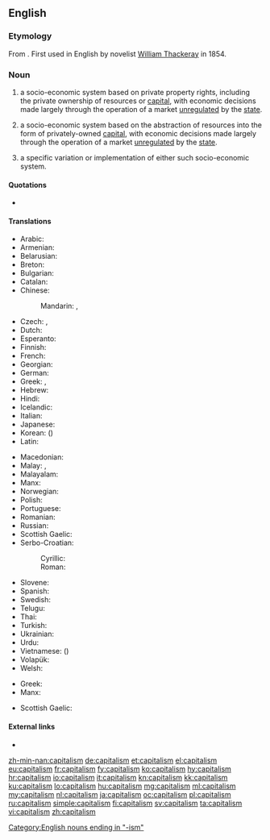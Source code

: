 ==English==

===Etymology===
From {{etyl|fr|en}} {{term|capitalisme|lang=fr||the condition of one who is rich}}. First used in English by novelist [[w:William Thackeray|William Thackeray]] in 1854.

===Noun===
{{en-noun|s|-}}

# {{context|politics|uncountable|lang=en}} a socio-economic system based on private property rights, including the private ownership of resources or [[capital]], with economic decisions made largely through the operation of a market [[unregulated]] by the [[state]].
# {{context|economics|uncountable|lang=en}} a socio-economic system based on the abstraction of resources into the form of privately-owned [[capital]], with economic decisions made largely through the operation of a market [[unregulated]] by the [[state]]. 
# {{context|countable|lang=en}} a specific variation or implementation of either such socio-economic system.

====Quotations====
<!--unclear to what sense this first use (?) would belong-->
* {{quote-book|title=[[w:The Newcomes|The Newcomes]]: memoirs of a most respectable family|volume=2|page=75|author=[[w:William Makepeace Thackeray|William Makepeace Thackeray]]|year=1855|passage=The Prince de Moncontour took his place with great gravity at the Paris board, whither Barnes made frequent flying visits. The sense of '''capitalism''' sobered and dignified Paul de Florac: at the age of five-and-forty he was actually giving up being a young man, and was not ill-pleased at having to enlarge his waistcoats, and to show a little gray in his mustache.}}

====Translations====
{{trans-top|socio-economic system based on private property rights}}
* Arabic: {{t-|ar|رأسمالية|f|tr=raʾsimaliyya}}
* Armenian: {{t-|hy|կապիտալիզմ|tr=kapitalizm}}
* Belarusian: {{t-|be|капіталізм|m|tr=kapitalízm|sc=Cyrl}}
* Breton: {{t|br|kapitalouriezh|f}}
* Bulgarian: {{t-|bg|капитализъм|m|tr=kapitalízăm|sc=Cyrl}}
* Catalan: {{t-|ca|capitalisme}}
* Chinese:
*: Mandarin: {{t-|cmn|資本主義|sc=Hani}}, {{t-|cmn|资本主义|tr=zīběnzhǔyì|sc=Hani}}
* Czech: {{t-|cs|kapitalismus}}, {{t-|cs|kapitalizmus}}
* Dutch: {{t+|nl|kapitalisme|n}}
* Esperanto: {{t-|eo|kapitalismo}}
* Finnish: {{t+|fi|kapitalismi}}
* French: {{t+|fr|capitalisme|m}}
* Georgian: {{t-|ka|კაპიტალიზმი|tr=kapitalizmi|sc=Geor}}
* German: {{t+|de|Kapitalismus|m}}
* Greek: {{t+|el|κεφαλαιοκρατία|f|tr=kefalaiokratía}}, {{t+|el|καπιταλισμός|m|tr=kapitalismós}}
* Hebrew: {{t+|he|קפיטליזם|m|tr=qapit'alizm|sc=Hebr}}
* Hindi: {{t-|hi|पूंजीवाद|m|tr=pū̃jīvād}}
* Icelandic: {{t-|is|auðvaldsskipulag}}
* Italian: {{t+|it|capitalismo|m}}
* Japanese: {{t+|ja|資本主義|tr=しほんしゅぎ, shihonshugi}}
* Korean: {{t+|ko|자본주의|tr=jabonjuui|sc=Kore}} ({{t+|ko|資本主義|sc=Kore}})
* Latin: {{t-|la|capitalismus|m}}
{{trans-mid}}
* Macedonian: {{t-|mk|капитализам|m|tr=kapitalízam}}
* Malay: {{t|ms|faham kapitalis}}, {{t|ms|kapitalisme}}
* Malayalam: {{t|ml|മുതലാളിത്തം|tr=mutalāḷittam|sc=Mlym}}
* Manx: {{t-|gv|bun-argidys|m}}
* Norwegian: {{t+|no|kapitalisme|m}}
* Polish: {{t+|pl|kapitalizm|m}}
* Portuguese: {{t+|pt|capitalismo|m}}
* Romanian: {{t-|ro|capitalism|n}}
* Russian: {{t+|ru|капитализм|tr=kapitalízm}}
* Scottish Gaelic: {{t-|gd|calpachas|m}}
* Serbo-Croatian:
*: Cyrillic: {{t-|sh|капитализам|m|alt=капиталѝзам}}
*: Roman: {{t-|sh|kapitalizam|m|alt=kapitalìzam}}
* Slovene: {{t+|sl|kapitalizem|m}}
* Spanish: {{t+|es|capitalismo}}
* Swedish: {{t+|sv|kapitalism}}
* Telugu: {{t|te|పెట్టుబడిదారీ|tr=peṭṭubaḍidārī|sc=Telu}}
* Thai: {{t-|th|ลัทธิทุนนิยม|tr=láttí thunniym|sc=Thai}}
* Turkish: {{t+|tr|kapitalizm}}
* Ukrainian: {{t+|uk|капіталізм|m|tr=kapitalízm|sc=Cyrl}}
* Urdu: {{t-|ur|پونجیواد|m|tr=pū̃jīvād|sc=ur-Arab}}
* Vietnamese: {{t-|vi|chủ nghĩa tư bản}} ({{t-|vi|主義資本}})
* Volapük: {{t+|vo|katädim}}
* Welsh: {{t|cy|cyfalafiaeth|f}}
{{trans-bottom}}

{{trans-top|socio-economic system based on the abstraction of resources}}
* Greek: {{t+|el|κεφαλαιοκρατία|f|tr=kefalaiokratía}}
* Manx: {{t-|gv|bun-argidys|m}}
{{trans-mid}}
* Scottish Gaelic: {{t-|gd|calpachas|m}}
{{trans-bottom}}

====External links====
* {{pedia}}

[[Category:English nouns ending in "-ism"]]

[[zh-min-nan:capitalism]]
[[de:capitalism]]
[[et:capitalism]]
[[el:capitalism]]
[[eu:capitalism]]
[[fr:capitalism]]
[[fy:capitalism]]
[[ko:capitalism]]
[[hy:capitalism]]
[[hr:capitalism]]
[[io:capitalism]]
[[it:capitalism]]
[[kn:capitalism]]
[[kk:capitalism]]
[[ku:capitalism]]
[[lo:capitalism]]
[[hu:capitalism]]
[[mg:capitalism]]
[[ml:capitalism]]
[[my:capitalism]]
[[nl:capitalism]]
[[ja:capitalism]]
[[oc:capitalism]]
[[pl:capitalism]]
[[ru:capitalism]]
[[simple:capitalism]]
[[fi:capitalism]]
[[sv:capitalism]]
[[ta:capitalism]]
[[vi:capitalism]]
[[zh:capitalism]]